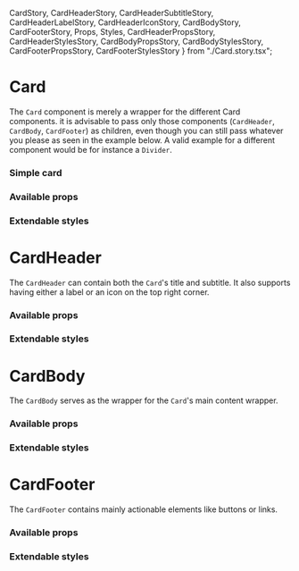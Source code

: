   CardStory,
  CardHeaderStory,
  CardHeaderSubtitleStory,
  CardHeaderLabelStory,
  CardHeaderIconStory,
  CardBodyStory,
  CardFooterStory,
  Props,
  Styles,
  CardHeaderPropsStory,
  CardHeaderStylesStory,
  CardBodyPropsStory,
  CardBodyStylesStory,
  CardFooterPropsStory,
  CardFooterStylesStory
} from "./Card.story.tsx";

<Meta title="Components/Card" />

# Card

The `Card` component is merely a wrapper for the different Card components.
it is advisable to pass only those components (`CardHeader`, `CardBody`, `CardFooter`) as children, even though
you can still pass whatever you please as seen in the example below.
A valid example for a different component would be for instance a `Divider`.

### Simple card

<Preview>
  <Story name="Card">
    <CardStory />
  </Story>
</Preview>

### Available props

<Props />

### Extendable styles

<Styles />

# CardHeader

The `CardHeader` can contain both the `Card`'s title and subtitle.
It also supports having either a label or an icon on the top right corner.

<Preview>
  <Story name="CardHeader">
    <div>
      <CardHeaderStory />
      <CardHeaderSubtitleStory />
      <CardHeaderLabelStory />
      <CardHeaderIconStory />
    </div>
  </Story>
</Preview>

### Available props

<CardHeaderPropsStory />

### Extendable styles

<CardHeaderStylesStory />

# CardBody

The `CardBody` serves as the wrapper for the `Card`'s main content wrapper.

<Preview>
  <Story name="CardBody">
    <CardBodyStory />
  </Story>
</Preview>

### Available props

<CardBodyPropsStory />

### Extendable styles

<CardBodyStylesStory />

# CardFooter

The `CardFooter` contains mainly actionable elements like buttons or links.

<Preview>
  <Story name="CardFooter">
    <CardFooterStory />
  </Story>
</Preview>

### Available props

<CardFooterPropsStory />

### Extendable styles

<CardFooterStylesStory />
